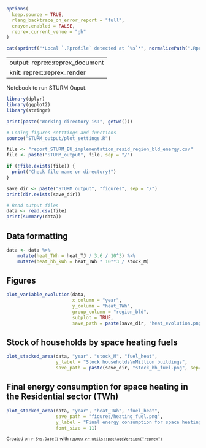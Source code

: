 ```r
options(
  keep.source = TRUE,
  rlang_backtrace_on_error_report = "full",
  crayon.enabled = FALSE,
  reprex.current_venue = "gh"
)
```

```r
cat(sprintf("*Local `.Rprofile` detected at `%s`*", normalizePath(".Rprofile")))
```

---
output: reprex::reprex_document
knit: reprex::reprex_render
---

Notebook to run STURM Ouput.

```r
library(dplyr)
library(ggplot2)
library(stringr)

print(paste("Working directory is:", getwd()))

# Loding figures setttings and functions
source("STURM_output/plot_settings.R")

```

```r
file <- "report_STURM_EU_implementation_resid_region_bld_energy.csv"
file <- paste("STURM_output", file, sep = "/")

if (!file.exists(file)) {
  print("Check file name or directory!")
}

save_dir <- paste("STURM_output", "figures", sep = "/")
print(dir.exists(save_dir))
```

```r
# Read output files
data <- read.csv(file)
print(summary(data))
```

## Data formatting
```r
data <- data %>%
    mutate(heat_TWh = heat_TJ / 3.6 / 10^3) %>%
    mutate(heat_hh_kWh = heat_TWh * 10**3 / stock_M)
```

## Figures
```r
plot_variable_evolution(data,
                        x_column = "year",
                        y_column = "heat_TWh",
                        group_column = "region_bld",
                        subplot = TRUE,
                        save_path = paste(save_dir, "heat_evolution.png", sep="/"))
```

## Stock of households by space heating fuels
```r
plot_stacked_area(data, "year", "stock_M", "fuel_heat",
                  y_label = "Stock households\nMillion buildings",
                  save_path = paste(save_dir, "stock_hh_fuel.png", sep="/"))
```

## Final energy consumption for space heating in the Residential sector (TWh)
```r
plot_stacked_area(data, "year", "heat_TWh", "fuel_heat",
                  save_path = "figures/heating_fuel.png",
                  y_label = "Final energy consumption for space heating \nResidential sector\nTWh",
                  font_size = 11)
```


<sup>Created on `r Sys.Date()` with [reprex v`r utils::packageVersion("reprex")`](https://reprex.tidyverse.org)</sup>
